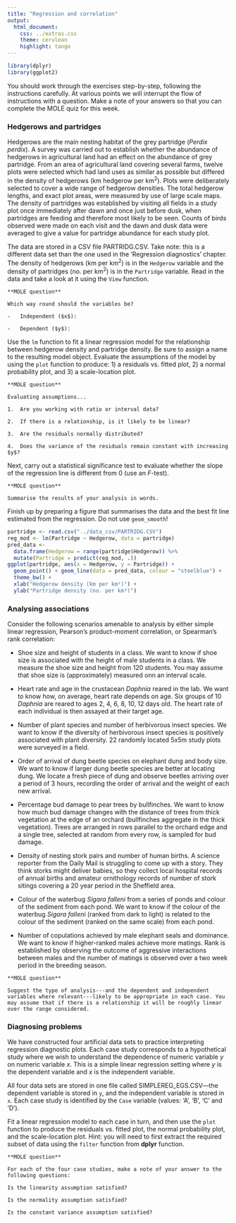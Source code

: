 ```yaml
---
title: "Regression and correlation"
output:
  html_document:
    css: ../extras.css
    theme: cerulean
    highlight: tango
---
```


```r
library(dplyr)
library(ggplot2)
```

You should work through the exercises step-by-step, following the instructions carefully. At various points we will interrupt the flow of instructions with a question. Make a note of your answers so that you can complete the MOLE quiz for this week.

### Hedgerows and partridges

Hedgerows are the main nesting habitat of the grey partridge (*Perdix perdix*). A survey was carried out to establish whether the abundance of hedgerows in agricultural land had an effect on the abundance of grey partridge. From an area of agricultural land covering several farms, twelve plots were selected which had land uses as similar as possible but differed in the density of hedgerows (km hedgerow per km^2^). Plots were deliberately selected to cover a wide range of hedgerow densities. The total hedgerow lengths, and exact plot areas, were measured by use of large scale maps. The density of partridges was established by visiting all fields in a study plot once immediately after dawn and once just before dusk, when partridges are feeding and therefore most likely to be seen. Counts of birds observed were made on each visit and the dawn and dusk data were averaged to give a value for partridge abundance for each study plot.

The data are stored in a CSV file PARTRIDG.CSV. Take note: this is a different data set than the one used in the 'Regression diagnostics' chapter. The density of hedgerows (km per km^2^) is in the `Hedgerow` variable and the density of partridges (no. per km^2^) is in the `Partridge` variable. Read in the data and take a look at it using the `View` function.

```block
**MOLE question**

Which way round should the variables be?

-   Independent ($x$):

-   Dependent ($y$):
```

Use the `lm` function to fit a linear regression model for the relationship between hedgerow density and partridge density. Be sure to assign a name to the resulting model object. Evaluate the assumptions of the model by using the `plot` function to produce: 1) a residuals vs. fitted plot, 2) a normal probability plot, and 3) a scale-location plot.

```block
**MOLE question**

Evaluating assumptions...

1.  Are you working with ratio or interval data? 

2.  If there is a relationship, is it likely to be linear? 

3.  Are the residuals normally distributed?

4.  Does the variance of the residuals remain constant with increasing $y$?
```

Next, carry out a statistical significance test to evaluate whether the slope of the regression line is different from 0 (use an *F*-test).

```block
**MOLE question**

Summarise the results of your analysis in words.
```

Finish up by preparing a figure that summarises the data and the best fit line estimated from the regression. Do not use `geom_smooth`!

```r
partridge <- read.csv("../data_csv/PARTRIDG.CSV")
reg_mod <- lm(Partridge ~ Hedgerow, data = partridge)
pred_data <- 
  data.frame(Hedgerow = range(partridge$Hedgerow)) %>%
  mutate(Partridge = predict(reg_mod, .))
ggplot(partridge, aes(x = Hedgerow, y = Partridge)) + 
  geom_point() + geom_line(data = pred_data, colour = "steelblue") + 
  theme_bw() + 
  xlab("Hedgerow density (km per km²)") + 
  ylab("Partridge density (no. per km²)")
```


### Analysing associations 

Consider the following scenarios amenable to analysis by either simple linear regression, Pearson’s product-moment correlation, or Spearman's rank correlation:

-   Shoe size and height of students in a class. We want to know if shoe size is associated with the height of male students in a class. We measure the shoe size and height from 120 students. You may assume that shoe size is (approximately) measured onn an interval scale. 

-   Heart rate and age in the crustacean *Daphnia* reared in the lab. We want to know how, on average, heart rate depends on age. Six groups of 10 *Daphnia* are reared to ages 2, 4, 6, 8, 10, 12 days old. The heart rate of each individual is then assayed at their target age.

-   Number of plant species and number of herbivorous insect species. We want to know if the diversity of herbivorous insect species is positively associated with plant diversity. 22 randomly located 5x5m study plots were surveyed in a field.

-   Order of arrival of dung beetle species on elephant dung and body size. We want to know if larger dung beetle species are better at locating dung. We locate a fresh piece of dung and observe beetles arriving over a period of 3 hours, recording the order of arrival and the weight of each new arrival.

-   Percentage bud damage to pear trees by bullfinches. We want to know how much bud damage changes with the distance of trees from thick vegetation at the edge of an orchard (bullfinches aggregate in the thick vegetation). Trees are arranged in rows parallel to the orchard edge and a single tree, selected at random from every row, is sampled for bud damage.

-   Density of nesting stork pairs and number of human births. A science reporter from the Daily Mail is struggling to come up with a story. They think storks might deliver babies, so they collect local hospital records of annual births and amateur ornithology records of number of stork sitings covering a 20 year period in the Sheffield area.

-   Colour of the waterbug _Sigara falleni_ from a series of ponds and colour of the sediment from each pond. We want to know if the colour of the waterbug _Sigara falleni_ (ranked from dark to light) is related to the colour of the sediment (ranked on the same scale) from each pond.

-   Number of copulations achieved by male elephant seals and dominance. We want to know if higher-ranked males achieve more matings. Rank is established by observing the outcome of aggressive interactions between males and the number of matings is observed over a two week period in the breeding season.

```block
**MOLE question**

Suggest the type of analysis---and the dependent and independent variables where relevant---likely to be appropriate in each case. You may assume that if there is a relationship it will be roughly linear over the range considered.
```

### Diagnosing problems

We have constructed four artificial data sets to practice interpreting regression diagnostic plots. Each case study corresponds to a hypothetical study where we wish to understand the dependence of numeric variable $y$ on numeric variable $x$. This is a simple linear regression setting where $y$ is the dependent variable and $x$ is the independent variable.

All four data sets are stored in one file called SIMPLEREG_EGS.CSV---the dependent variable is stored in `y`, and the independent variable is stored in `x`. Each case study is identified by the `Case` variable (values: 'A', 'B', 'C' and 'D').

Fit a linear regression model to each case in turn, and then use the `plot` function to produce the residuals vs. fitted plot, the normal probability plot, and the scale-location plot. Hint: you will need to first extract the required subset of data using the `filter` function from **dplyr** function.

```block
**MOLE question**

For each of the four case studies, make a note of your answer to the following questions:

Is the linearity assumption satisfied?

Is the normality assumption satisfied?

Is the constant variance assumption satisfied?
```



